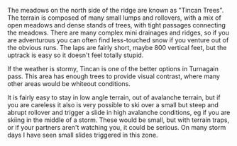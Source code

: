The meadows on the north side of the ridge are known as "Tincan Trees".
The terrain is composed of many small lumps and rollovers, with a mix of open meadows
and dense stands of trees, with tight passages connecting the meadows.
There are many complex mini drainages and ridges, so if you are adventurous you can
often find less-touched snow if you venture out of the obvious runs.
The laps are fairly short, maybe 800 vertical feet, but the uptrack is easy
so it doesn't feel totally stupid.

If the weather is stormy, Tincan is one of the better options in Turnagain pass.
This area has enough trees to provide visual contrast,
where many other areas would be whiteout conditions.

It is fairly easy to stay in low angle terrain, out of avalanche terrain,
but if you are careless it also is very possible to ski over a small
but steep and abrupt rollover and trigger a slide in high avalanche conditions,
eg if you are skiing in the middle of a storm.
These would be small, but with terrain traps, or if your partners aren't watching you,
it could be serious.
On many storm days I have seen small slides triggered in this zone.